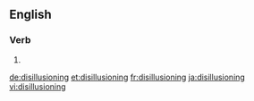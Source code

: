==English==

===Verb===
{{head|en}}

# {{present participle of|disillusion|lang=en}}

[[de:disillusioning]]
[[et:disillusioning]]
[[fr:disillusioning]]
[[ja:disillusioning]]
[[vi:disillusioning]]